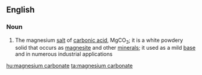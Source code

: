 ==English==

===Noun===
{{wikipedia}}
{{en-noun|sg=[[magnesium]] [[carbonate]]|-}}

#{{inorganic compound}} The magnesium [[salt]] of [[carbonic acid]], MgCO<sub>3</sub>; it is a white powdery solid that occurs as [[magnesite]] and other [[mineral]]s; it used as a mild [[base]] and in numerous industrial applications

[[hu:magnesium carbonate]]
[[ta:magnesium carbonate]]